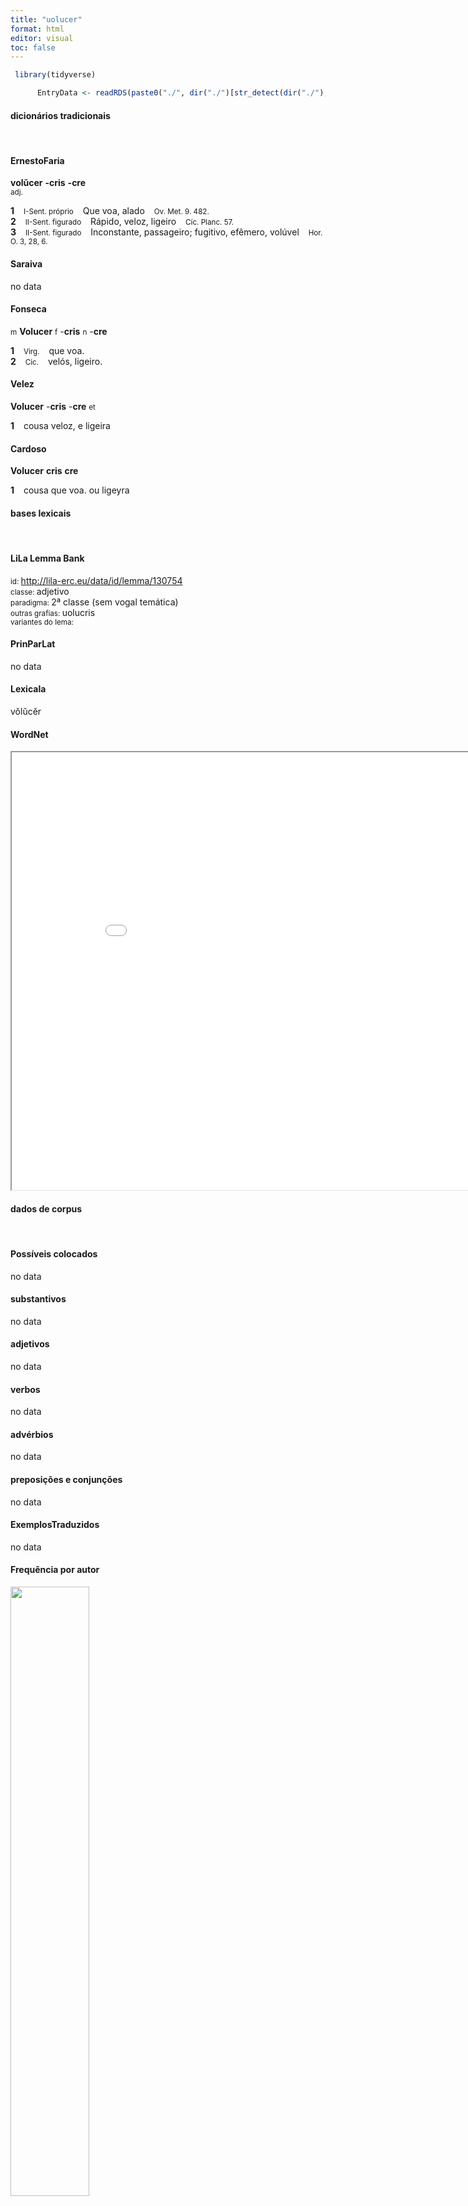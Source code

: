```yaml
---
title: "uolucer"
format: html
editor: visual
toc: false
---
```



```r
 library(tidyverse) 

      EntryData <- readRDS(paste0("./", dir("./")[str_detect(dir("./"), "_xx117-111-108-117-99-101-114xx_.rds")]))

```


#### dicionários tradicionais

&emsp;




::: panel-tabset

#### ErnestoFaria

<b>volŭcer</b> <b>-cris</b> <b>-cre</b> <br> <small>adj.</small> <br> <small></small>   <p> <b>1</b> &ensp; <small>I-Sent. próprio</small> &ensp; Que voa, alado &ensp; <small>Ov. Met. 9. 482.</small> <br> <b>2</b> &ensp; <small>II-Sent. figurado</small> &ensp; Rápido, veloz, ligeiro &ensp; <small>Cíc. Planc. 57.</small> <br> <b>3</b> &ensp; <small>II-Sent. figurado</small> &ensp; Inconstante, passageiro; fugitivo, efêmero, volúvel &ensp; <small>Hor. O. 3, 28, 6.</small> </p>




#### Saraiva

no data




#### Fonseca

<small>m</small> <b>Volucer</b> <small>f</small> -<b>cris</b> <small>n</small> -<b>cre</b>   <p> <b>1</b> &ensp; <small>Virg.</small> &ensp; que voa. <br> <b>2</b> &ensp; <small>Cic.</small> &ensp; velós, ligeiro. </p>




#### Velez

<b>Volucer</b> -<b>cris</b> -<b>cre</b> <small>et</small>   <p> <b>1</b> &ensp; cousa veloz, e ligeira </p>




#### Cardoso

<b>Volucer</b> <b>cris</b> <b>cre</b>   <p> <b>1</b> &ensp; cousa que voa. ou ligeyra </p>


:::



#### bases lexicais

&emsp;






::: panel-tabset

#### LiLa Lemma Bank

<small> id: </small> <a href=' http://lila-erc.eu/data/id/lemma/130754 ' target="_blank"> http://lila-erc.eu/data/id/lemma/130754 </a> <br>
<small> classe: </small> adjetivo    <br>
<small> paradigma: </small> 2ª classe (sem vogal temática) <br>
<small> outras grafias: </small> uolucris <br>
<small> variantes do lema: </small>  <br>





#### PrinParLat

no data




#### Lexicala

vŏlŭcĕr




#### WordNet

<iframe width='900' height='700' src='Media/Tree__xx117-111-108-117-99-101-114xx__sem_type_lexemes_pt.html'>

</iframe>


:::



#### dados de corpus

&emsp;




::: panel-tabset

#### Possíveis colocados

no data




#### substantivos

no data




#### adjetivos

no data




#### verbos

no data




#### advérbios

no data




#### preposições e conjunções

no data


:::



::: panel-tabset

#### ExemplosTraduzidos

no data




#### Frequência por autor

![](./Media/barchart__xx117-111-108-117-99-101-114xx__lemma_BY_author_Frequencies.webp){width=50% fig-alt='This charts plots the frequency of lemma by author_Frequencies. The Vergilius subcorpus registers the highest normalized frequency, with the value of 1.93 and an absolute frequency of 1. The Phaedrus subcorpus follows, with a normalized frequency of 1.52 and an absolute frequency of 1. the subcorpus with the least normalized frequency is Caesar with the normalized value of 0 and an absolute freqeuncy of 0. here are all the values: subcorpus: Caesar ; normalized frequency: 0 ; absolute frequency: 0. subcorpus: Cicero ; normalized frequency: 1 ; absolute frequency: 0.0622959806633276. subcorpus: Horatius ; normalized frequency: 1 ; absolute frequency: 0.888020602077968. subcorpus: Ovidius ; normalized frequency: 0 ; absolute frequency: 0. subcorpus: Phaedrus ; normalized frequency: 1 ; absolute frequency: 1.5181417944436. subcorpus: Sallustius ; normalized frequency: 0 ; absolute frequency: 0. subcorpus: Seneca ; normalized frequency: 2 ; absolute frequency: 0.373266643026446. subcorpus: Suetonius ; normalized frequency: 0 ; absolute frequency: 0. subcorpus: Tacitus ; normalized frequency: 0 ; absolute frequency: 0. subcorpus: Vergilius ; normalized frequency: 1 ; absolute frequency: 1.93050193050193. subcorpus: Hieronymus ; normalized frequency: 0 ; absolute frequency: 0'}




#### Frequência por gênero

![](./Media/barchart__xx117-111-108-117-99-101-114xx__lemma_BY_genre_Frequencies.webp){width=50% fig-alt='This charts plots the frequency of lemma by genre_Frequencies. The Poesia.épica subcorpus registers the highest normalized frequency, with the value of 1.93 and an absolute frequency of 1. The Poesia.didática subcorpus follows, with a normalized frequency of 0.85 and an absolute frequency of 1. the subcorpus with the least normalized frequency is Prosa.histórica with the normalized value of 0 and an absolute freqeuncy of 0. here are all the values: subcorpus: Prosa.histórica ; normalized frequency: 0 ; absolute frequency: 0. subcorpus: Prosa.filosófica ; normalized frequency: 3 ; absolute frequency: 0.494225795291676. subcorpus: Prosa.oratória ; normalized frequency: 0 ; absolute frequency: 0. subcorpus: Prosa.epistolográfica ; normalized frequency: 0 ; absolute frequency: 0. subcorpus: Poesia.lírica ; normalized frequency: 1 ; absolute frequency: 0.84125515268781. subcorpus: Poesia.didática ; normalized frequency: 1 ; absolute frequency: 0.848248367121893. subcorpus: Poesia.trágica ; normalized frequency: 0 ; absolute frequency: 0. subcorpus: Poesia.épica ; normalized frequency: 1 ; absolute frequency: 1.93050193050193. subcorpus: Prosa.ficcional ; normalized frequency: 0 ; absolute frequency: 0'}




#### Frequência por século

![](./Media/barchart__xx117-111-108-117-99-101-114xx__lemma_BY_period_Frequencies.webp){width=50% fig-alt='This charts plots the frequency of lemma by period_Frequencies. The I.d.C. subcorpus registers the highest normalized frequency, with the value of 0.46 and an absolute frequency of 3. The I.a.C. subcorpus follows, with a normalized frequency of 0.14 and an absolute frequency of 3. the subcorpus with the least normalized frequency is II.d.C. with the normalized value of 0 and an absolute freqeuncy of 0. here are all the values: subcorpus: I.a.C. ; normalized frequency: 3 ; absolute frequency: 0.139632301605771. subcorpus: I.d.C. ; normalized frequency: 3 ; absolute frequency: 0.458926112895824. subcorpus: II.d.C. ; normalized frequency: 0 ; absolute frequency: 0. subcorpus: IV.d.C. ; normalized frequency: 0 ; absolute frequency: 0'}


:::

